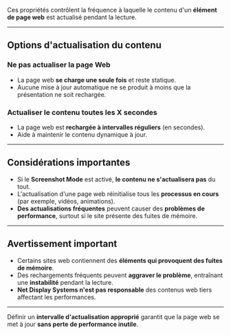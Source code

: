 Ces propriétés contrôlent la fréquence à laquelle le contenu d'un **élément de page web** est actualisé pendant la lecture.

***

## **Options d'actualisation du contenu**

### **Ne pas actualiser la page Web**

* La page web **se charge une seule fois** et reste statique.
* Aucune mise à jour automatique ne se produit à moins que la présentation ne soit rechargée.

### **Actualiser le contenu toutes les X secondes**

* La page web est **rechargée à intervalles réguliers** (en secondes).
* Aide à maintenir le contenu dynamique à jour.

***

## **Considérations importantes**

* Si le **Screenshot Mode** est activé, **le contenu ne s'actualisera pas** du tout.
* L'actualisation d'une page web réinitialise tous les **processus en cours** (par exemple, vidéos, animations).
* **Des actualisations fréquentes** peuvent causer des **problèmes de performance**, surtout si le site présente des fuites de mémoire.

***

## **Avertissement important**

* Certains sites web contiennent des **éléments qui provoquent des fuites de mémoire**.
* Des rechargements fréquents peuvent **aggraver le problème**, entraînant une **instabilité** pendant la lecture.
* **Net Display Systems n'est pas responsable** des contenus web tiers affectant les performances.

***

Définir un **intervalle d'actualisation approprié** garantit que la page web se met à jour **sans perte de performance inutile**.
